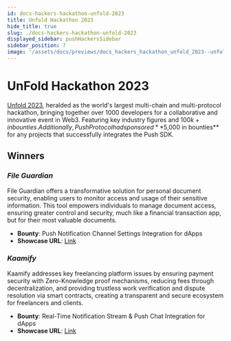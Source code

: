 ```yaml
---
id: docs-hackers-hackathon-unfold-2023
title: Unfold Hackathon 2023
hide_title: true
slug: ./docs-hackers-hackathon-unfold-2023
displayed_sidebar: pushHackersSidebar
sidebar_position: 7
image: '/assets/docs/previews/docs_hackers_hackathon_unfold_2023--unfold_hackathon_2023.png'
---
```


# UnFold Hackathon 2023

[Unfold 2023](https://unfoldweb3.com), heralded as the world's largest multi-chain and multi-protocol hackathon, bringing together over 1000 developers for a collaborative and innovative event in Web3. Featuring key industry figures and $100k+ in bounties. Additionally, Push Protocol had sponsored **$5,000 in bounties** for any projects that successfully integrates the Push SDK.

## Winners

### _File Guardian_

File Guardian offers a transformative solution for personal document security, enabling users to monitor access and usage of their sensitive information. This tool empowers individuals to manage document access, ensuring greater control and security, much like a financial transaction app, but for their most valuable documents.

- **Bounty**: Push Notification Channel Settings Integration for dApps
- **Showcase URL**: [Link](https://devfolio.co/projects/file-gaurdian-65df)

### _Kaamify_

Kaamify addresses key freelancing platform issues by ensuring payment security with Zero-Knowledge proof mechanisms, reducing fees through decentralization, and providing trustless work verification and dispute resolution via smart contracts, creating a transparent and secure ecosystem for freelancers and clients.

- **Bounty**: Real-Time Notification Stream & Push Chat Integration for dApps
- **Showcase URL**: [Link](https://devfolio.co/projects/kaamify-9378)
